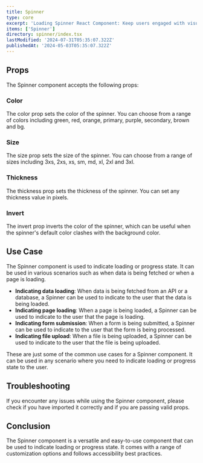 ```yaml
---
title: Spinner
type: core
excerpt: 'Loading Spinner React Component: Keep users engaged with visually appealing and customizable loading states.'
items: ['Spinner']
directory: spinner/index.tsx
lastModified: '2024-07-31T05:35:07.322Z'
publishedAt: '2024-05-03T05:35:07.322Z'
---
```


## Props

The Spinner component accepts the following props:

### Color

The color prop sets the color of the spinner. You can choose from a range of colors including green, red, orange, primary, purple, secondary, brown and bg.

<Playground name="spinnerColor" root="spinner" />

### Size

The size prop sets the size of the spinner. You can choose from a range of sizes including 3xs, 2xs, xs, sm, md, xl, 2xl and 3xl.

<Playground name="spinnerSize" root="spinner" />

### Thickness

The thickness prop sets the thickness of the spinner. You can set any thickness value in pixels.

<Playground name="spinnerThickness" root="spinner" />

### Invert

The invert prop inverts the color of the spinner, which can be useful when the spinner's default color clashes with the background color.

<Playground name="spinnerInvert" root="spinner" />

## Use Case

The Spinner component is used to indicate loading or progress state. It can be used in various scenarios such as when data is being fetched or when a page is loading.

- **Indicating data loading**: When data is being fetched from an API or a database, a Spinner can be used to indicate to the user that the data is being loaded.
- **Indicating page loading**: When a page is being loaded, a Spinner can be used to indicate to the user that the page is loading.
- **Indicating form submission**: When a form is being submitted, a Spinner can be used to indicate to the user that the form is being processed.
- **Indicating file upload**: When a file is being uploaded, a Spinner can be used to indicate to the user that the file is being uploaded.

These are just some of the common use cases for a Spinner component. It can be used in any scenario where you need to indicate loading or progress state to the user.

## Troubleshooting

If you encounter any issues while using the Spinner component, please check if you have imported it correctly and if you are passing valid props.

## Conclusion

The Spinner component is a versatile and easy-to-use component that can be used to indicate loading or progress state. It comes with a range of customization options and follows accessibility best practices.
